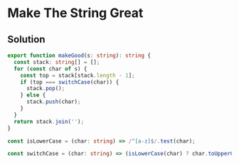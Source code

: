 # Make The String Great

## Solution

```typescript filename="solution.ts" copy
export function makeGood(s: string): string {
  const stack: string[] = [];
  for (const char of s) {
    const top = stack[stack.length - 1];
    if (top === switchCase(char)) {
      stack.pop();
    } else {
      stack.push(char);
    }
  }
  return stack.join('');
}

const isLowerCase = (char: string) => /^[a-z]$/.test(char);

const switchCase = (char: string) => (isLowerCase(char) ? char.toUpperCase() : char.toLowerCase());
```
